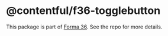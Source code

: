 # @contentful/f36-togglebutton

This package is part of [Forma 36](https://github.com/contentful/forma-36). See the repo for more details.
